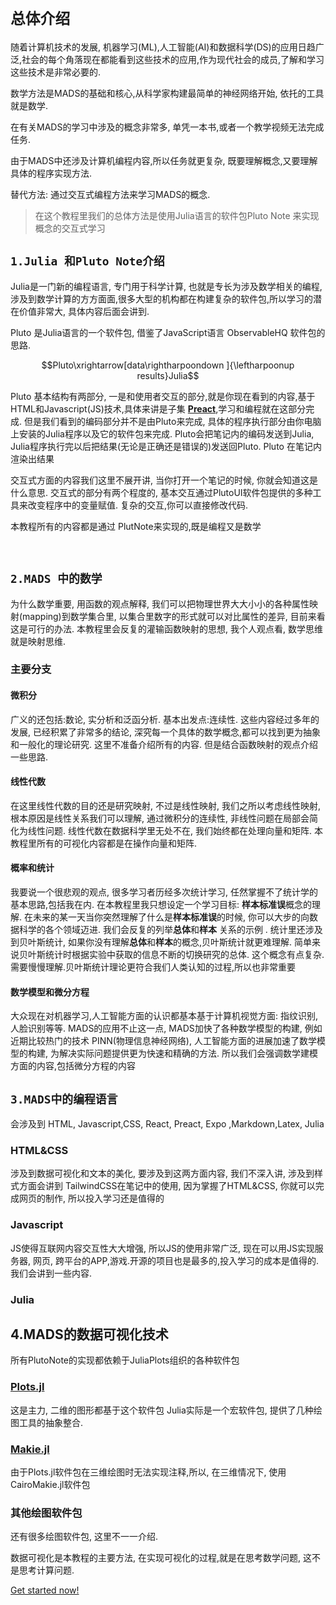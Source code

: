 

# `总体介绍`

随着计算机技术的发展, 机器学习(ML),人工智能(AI)和数据科学(DS)的应用日趋广泛,社会的每个角落现在都能看到这些技术的应用,作为现代社会的成员,了解和学习这些技术是非常必要的. 

数学方法是MADS的基础和核心,从科学家构建最简单的神经网络开始, 依托的工具就是数学.

在有关MADS的学习中涉及的概念非常多, 单凭一本书,或者一个教学视频无法完成任务. 

由于MADS中还涉及计算机编程内容,所以任务就更复杂, 既要理解概念,又要理解具体的程序实现方法. 

替代方法: 通过交互式编程方法来学习MADS的概念.

> 在这个教程里我们的总体方法是使用Julia语言的软件包Pluto Note 来实现概念的交互式学习

## `1.Julia 和Pluto Note介绍`

Julia是一门新的编程语言, 专门用于科学计算, 也就是专长为涉及数学相关的编程,涉及到数学计算的方方面面,很多大型的机构都在构建复杂的软件包,所以学习的潜在价值非常大, 具体内容后面会讲到. 

Pluto 是Julia语言的一个软件包, 借鉴了JavaScript语言 ObservableHQ 软件包的思路.  

$$Pluto\xrightarrow[data\rightharpoondown ]{\leftharpoonup results}Julia$$

Pluto 基本结构有两部分, 一是和使用者交互的部分,就是你现在看到的内容,基于HTML和Javascript(JS)技术,具体来讲是子集 [**Preact**](https://www.preactjs.com.cn/),学习和编程就在这部分完成. 
但是我们看到的编码部分并不是由Pluto来完成, 具体的程序执行部分由你电脑上安装的Julia程序以及它的软件包来完成. 
Pluto会把笔记内的编码发送到Julia, Julia程序执行完以后把结果(无论是正确还是错误的)发送回Pluto. Pluto 在笔记内渲染出结果


交互式方面的内容我们这里不展开讲, 当你打开一个笔记的时候, 你就会知道这是什么意思. 交互式的部分有两个程度的, 基本交互通过PlutoUI软件包提供的多种工具来改变程序中的变量赋值. 复杂的交互,你可以直接修改代码. 


本教程所有的内容都是通过 PlutNote来实现的,既是编程又是数学

<br />

## `2.MADS 中的数学`
  为什么数学重要, 用函数的观点解释, 我们可以把物理世界大大小小的各种属性映射(mapping)到数学集合里, 以集合里数字的形式就可以对比属性的差异, 目前来看这是可行的办法. 本教程里会反复的灌输函数映射的思想, 我个人观点看, 数学思维就是映射思维. 
### 主要分支
  #### 微积分
  广义的还包括:数论, 实分析和泛函分析. 基本出发点:连续性.  这些内容经过多年的发展, 已经积累了非常多的结论, 深究每一个具体的数学概念,都可以找到更为抽象和一般化的理论研究. 这里不准备介绍所有的内容. 但是结合函数映射的观点介绍一些思路.
  #### 线性代数
  在这里线性代数的目的还是研究映射, 不过是线性映射,  我们之所以考虑线性映射, 根本原因是线性关系我们可以理解, 通过微积分的连续性, 非线性问题在局部会简化为线性问题. 线性代数在数据科学里无处不在, 我们始终都在处理向量和矩阵.  本教程里所有的可视化内容都是在操作向量和矩阵. 
 ####  概率和统计
  我要说一个很悲观的观点, 很多学习者历经多次统计学习, 任然掌握不了统计学的基本思路,包括我在内. 在本教程里我只想设定一个学习目标: **样本标准误**概念的理解. 在未来的某一天当你突然理解了什么是**样本标准误**的时候, 你可以大步的向数据科学的各个领域迈进.   我们会反复的列举**总体**和**样本** 关系的示例 . 
  统计里还涉及到贝叶斯统计, 如果你没有理解**总体**和**样本**的概念,贝叶斯统计就更难理解. 简单来说贝叶斯统计时根据实验中获取的信息不断的切换研究的总体. 这个概念有点复杂. 需要慢慢理解.贝叶斯统计理论更符合我们人类认知的过程,所以也非常重要
 
#### 数学模型和微分方程
  大众现在对机器学习,人工智能方面的认识都基本基于计算机视觉方面: 指纹识别, 人脸识别等等. MADS的应用不止这一点, MADS加快了各种数学模型的构建, 例如近期比较热门的技术 PINN(物理信息神经网络), 人工智能方面的进展加速了数学模型的构建, 为解决实际问题提供更为快速和精确的方法. 所以我们会强调数学建模方面的内容,包括微分方程的内容


 ##  `3.MADS中的编程语言`
会涉及到 HTML, Javascript,CSS, React, Preact, Expo ,Markdown,Latex, Julia

### HTML&CSS
涉及到数据可视化和文本的美化, 要涉及到这两方面内容, 我们不深入讲, 涉及到样式方面会讲到 TailwindCSS在笔记中的使用, 因为掌握了HTML&CSS, 你就可以完成网页的制作, 所以投入学习还是值得的
### Javascript
JS使得互联网内容交互性大大增强, 所以JS的使用非常广泛, 现在可以用JS实现服务器, 网页, 跨平台的APP,游戏.开源的项目也是最多的,投入学习的成本是值得的. 我们会讲到一些内容. 
### Julia

## 4.MADS的数据可视化技术
所有PlutoNote的实现都依赖于JuliaPlots组织的各种软件包

### [Plots.jl](https://docs.juliaplots.org/stable/)
这是主力, 二维的图形都基于这个软件包
Julia实际是一个宏软件包, 提供了几种绘图工具的抽象整合. 

### [Makie.jl](https://makie.juliaplots.org/stable/)
由于Plots.jl软件包在三维绘图时无法实现注释,所以, 在三维情况下, 使用CairoMakie.jl软件包

### 其他绘图软件包
还有很多绘图软件包, 这里不一一介绍. 

数据可视化是本教程的主要方法, 在实现可视化的过程,就是在思考数学问题, 这不是思考计算问题. 



[Get started now!](/getting-started)
